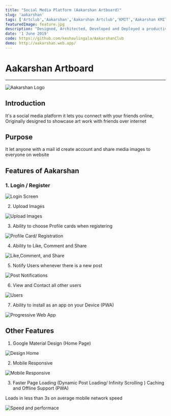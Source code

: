 ```yaml
---
title: "Social Media Platform (Aakarshan Artboard)"
slug: 'aakarshan'
tags: ['Artclub','Aakarshan','Aakarshan Artclub','KMIT','Aakarshan KMIT','KMIT Aakarshan','Keshav Lingala','Keshav Reddy','Keshav Reddy Lingala','Lingala Keshav Reddy','Keshav']
featuredImage: feature.jpg
description: "Designed, Architected, Developed and Deployed a productivity platform for students built with Angular 9, Google Firebase, Google Material Design, Bootstrap. Architected for the purpose of sharing arts between students. Features: Dynamic Progressive Web Application , User authentication, Comments, Likes, Compressing Images client-side, offline capability Database Design in Google Firebase Firestore Fully Functional"
date: '1 June 2019'
code: https://github.com/keshavlingala/AakarshanClub
demo: http://aakarshan.web.app/
---
```



# Aakarshan Artboard
***

![Aakarshan Logo](feature.jpg)


## Introduction
It's a social media platform it lets you connect with your friends online, Originally designed to showcase art work
with friends over internet

## Purpose
It let anyone with a mail id create account and share media images to everyone on website

## Features of Aakarshan

### 1. Login / Register

![Login Screen](images/login.jpg)

2. Upload Images

![Upload Images](images/uploadpost.jpg)

3. Ability to choose Profile cards when registering

![Profile Card/ Registration](images/profilecards.jpg)

4. Ability to Like, Comment and Share

![Like,Comment, and Share](images/likeshare.jpg)

5. Notify Users whenever there is a new post

![Post Notifications](images/notify.png)

6. View and Contact all other users

![Users](images/users.jpg)

7. Ability to install as an app on your Device (PWA)

![Progressive Web App](images/app.jpg)

## Other Features

1. Google Material Design (Home Page)

![Design Home](images/home.jpg)

2. Mobile Responsive

![Mobile Responsive](images/mobile.jpg)

3. Faster Page Loading (Dynamic Post Loading/ Infinity Scrolling ) Caching and Offline Support (PWA)

  Loads in less than 3s on average mobile  network speed

![Speed and performace](images/performance.jpg)

